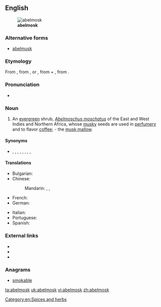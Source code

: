 ==English==
[[File:Abelmoschus moschatus Plant.jpg|thumb|'''abelmosk''']]
===Alternative forms===
* [[abelmusk]]

===Etymology===
From {{etyl|NL.|en}} {{term|Abelmoschus|abelmoschus|lang=la}}, from {{etyl|ar|en}} {{term|أبو المسك|tr=abu'l-misk||father of musk|lang=ar}}, or {{term|حب المسك|tr=ḥabb-el-musk||grain of musk|lang=ar}}, from {{term|حب|tr=ḥabb||grain|lang=ar}} + {{term|مسك|tr=musk|lang=ar}}, from {{etyl|fa|en}} {{term|مشک|tr=mošk|lang=fa}}.

===Pronunciation===
* {{a|US}} {{IPA|/ˈeɪ.bəlˌmɑsk/|lang=en}}

===Noun===
{{en-noun}}

# An [[evergreen]] shrub, ''[[Abelmoschus moschatus]]'' of the East and West Indies and Northern Africa, whose [[musky]] seeds are used in [[perfumery]] and to flavor [[coffee]]; - the [[musk mallow]].

====Synonyms====
* {{sense|''Abelmoschus moschatus''}} {{vern|ambrette seeds|pedia=1}}, {{vern|annual hibiscus|pedia=1}}, {{vern|muskdana|pedia=1}}, {{vern|musk okra|pedia=1}}, {{vern|musk seeds|pedia=1}}, {{vern|ornamental okra|pedia=1}}, {{vern|rose mallow seeds|pedia=1}}, {{vern|tropical jewel hibiscus|pedia=1}}, {{vern|Yorka okra|pedia=1}}

====Translations====
{{trans-top|evergreen shrub}}
* Bulgarian: {{t|bg|мускусен слез}}
* Chinese:
*: Mandarin: {{t|cmn|黄葵|tr=huángkuí|sc=Hani}}, {{t|cmn|麝香槿|tr=shèxiāngjǐn|sc=Hani}}, {{t|cmn|香葵|tr=xiāngkuí|sc=Hani}}
* French: {{t+|fr|ambrette|f}}
* German: {{t+|de|Abelmoschus|m}}
{{trans-mid}}
* Italian: {{t|it|abelmosco|m}}
* Portuguese: {{t|pt|abelmosco|m}}
* Spanish: {{t+|es|abelmosco|m}}
{{trans-bottom}}

===External links===
* {{pedia|Abelmoschus moschatus}}
* {{specieslite|Abelmoschus moschatus}}
* {{comcatlite|Abelmoschus moschatus}}

===Anagrams===
* [[smokable#English|smokable]]

[[Category:en:Spices and herbs]]

[[ta:abelmosk]]
[[uk:abelmosk]]
[[vi:abelmosk]]
[[zh:abelmosk]]